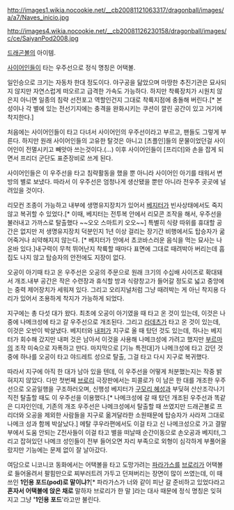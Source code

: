 http://images1.wikia.nocookie.net/__cb20081121063317/dragonball/images/a/a7/Naves_inicio.jpg

http://images4.wikia.nocookie.net/__cb20081126230158/dragonball/images/c/ce/SaiyanPod2008.jpg

[[드래곤볼]]의 아이템.

[[사이어인]]들이 타는 우주선으로 정식 명칭은 어택볼.

일인승으로 크기는 자동차 한대 정도이다. 야구공을 닮았으며 마땅한 추진기관은 묘사되지 않지만 자연스럽게 떠오르고 급격한 가속도 가능하다. 하지만 착륙장치가 시원치 않은지 아니면 일종의 침략 선전포고 역할인건지 그대로 착륙지점에 충돌해 버린다.[* 본성이나 각 별에 있는 전선기지에는 충격을 완화시키는 쿠션이 깔린 공간이 있고 거기에 착지한다.] 

처음에는 사이어인들이 타고 다녀서 사이어인의 우주선이라고 부르고, 팬들도 그렇게 부른다. 하지만 원래 사이어인들의 고유한 탈것은 아니고 [츠플인]들의 문물이었던걸 사이어인이 전멸시키고 빼앗아 쓰는것이다.(...) 이후 사이어인들이 [프리더]와 손을 잡게 되면서 프리더 군단도 표준장비로 쓰게 된다.

사이어인들은 이 우주선을 타고 침략활동을 했을 뿐 아니라 사이어인 아기를 태워서 변방의 별로 보냈다. 따라서 이 우주선은 엄청나게 생산됐을 뿐만 아니라 전우주 곳곳에 널려있을 것이다.

리모컨 조종이 가능하고 내부에 생명유지장치가 있어서 [[베지터]]가 빈사상태에서도 죽지 않고 복귀할 수 있었다.[* 이때, 베지터는 전투복 안에서 리모콘 조작을 해서, 우주선을 불러내고 가까스로 탈출했다 ~~오오 스마트키 오오~~] 특별히 식량 따위를 휴대할 공간은 없지만 저 생명유지장치 덕분인지 1년 이상 걸리는 장기간 비행에서도 탑승자가 굶어죽거나 쇠약해지지 않는다. [* 베지터가 안에서 쵸코바스러운 음식을 먹는 묘사는 나온바 있다.]내구력이 무척 뛰어난지 착륙할 때마다 표면에 그대로 때려박아 버리는데 흠집도 나지 않고 탑승자의 안전에도 지장이 없다. 

오공이 아기때 타고 온 우주선은 오공의 주문으로 원래 크기의 수십배 사이즈로 확대돼서 개조.내부 공간은 작은 수련장과 휴식할 방과 식량창고가 들어갈 정도로 넓고 중앙에는 중력 제어장치가 세워져 있다. 그리고 오리지널처럼 그냥 때려박는 게 아닌 착지용 다리가 있어서 조용하게 착지가 가능하게 되었다.

지구에는 총 다섯 대가 왔다. 최초에 오공이 아기였을 때 타고 온 것이 있는데, 이것은 나중에 나메크성에 타고 갈 우주선으로 개조된다. 그리고 [[라데츠]]가 타고 온 것이 있는데, 이것은 오반이 박살냈다. 베지터와 [[내퍼]]가 지구로 올 때 탔던 것도 있는데, 하나는 베지터가 회수해 갔지만 내퍼 것은 남아서 이것을 사용해 나메크성에 가려고 했지만 [[부르마]]의 조작 미숙으로 자폭하고 만다. 마지막으로 [기뉴 특전대]가 나메크성에 타고 갔던 것 중에 하나를 오공이 타고 야드레트 성으로 탈출, 그걸 타고 다시 지구로 복귀했다.

따라서 지구에 아직 한 대가 남아 있을 텐데, 이 우주선을 어떻게 처분했는지는 작중 밝혀지지 않았다. 다만 첫번째 [[브로리]] 극장판에서는 피콜로가 이 남은 한 대를 개조한 우주선으로 오공일행을 구조하러오며, 신행성 베지터가 [[구모리 혜성]]과 부딪혀 산산조각나기 직전 탈출할 때도 이 우주선을 이용했다.[* 나메크성에 갈 때 탔던 개조된 우주선과 똑같은 디자인인데, 기존의 개조 우주선은 나메크성에서 탈출할 때 쓰였지만 드래곤볼로 프리더와 오공을 제외한 사람들을 지구로 옮겨달라한 소원때문에 탑승자가 사라져 그대로 나메크 성과 함께 박살났다.] 메탈 쿠우라편에서도 이걸 타고 신 나메크성으로 가고 결말부에서 도움 안되는 Z전사들이 이걸 타고 별을 떠날때 순간이동으로 손오공과 베지터,그리고 잡혀있던 나메크 성인들이 전부 들어오면 자리 부족으로 외형이 심각하게 부풀어올랐지만 기능에는 문제 없이 잘 날아갔다.

여담으로 니코니코 동화에서는 어택볼을 타고 도망가려는 [[파라가스]]를 [[브로리]]가 어택볼로 들어올려서 팔힘만으로 찌부러트려 가두고 던져버리는 장면이 많이 쓰였는데, 이 때 쓰인 '''1인용 포드(pod)로 말이냐?'''[* 파라가스가 너와 같이 피난 갈 준비하고 있었다라고 '''혼자서 어택볼에 앉은 채로''' 말하자 브로리가 한 말 ]라는 대사 때문에 정식 명칭은 잊혀지고 그냥 ''''1인용 포드''''라고만 불린다.
